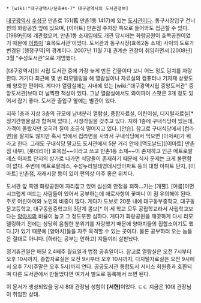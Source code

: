  * [wiki:"대구광역시/문화#s-7" 대구광역시의 도서관정보]

[[대구광역시]] [[수성구]] 만촌로 151(舊 만촌1동 1417)에 있는 [[도서관]]이다. 동구시장입구 건너편의 화랑공원 앞에 있으며, [이마트] 만촌점 주차장 쪽으로 들어와도 접근할 수 있다. [1989년]에 개관했으며, 만촌1동 소재임에도 개관 당시에는 화랑공원이 효목공원이었기 때문에 [[이름]]이 '효목도서관'이었다. 도서관과 동구시장(효목2동 소재) 사이의 도로가 변경된 [행정구역]의 경계이다. 2007년 11월 7대 권계순 관장이 취임하면서 [2008년] 3월 "수성도서관"으로 개명했다.

[대구광역시]의 시립 도서관 중에 가장 늦게 만든 건물이다 보니 어느 정도 덩치를 자랑한다. 거기다 최근에 몇 번 리모델링을 해 열람실이나 자료실의 컴퓨터나 기자재 상황도 꽤 양호한 편이다. 게다가 열람실에는 시내에 있는 [wiki:"대구광역시립 중앙도서관" 중앙도서관]보다 더 널찍한 책상이 있다. 그냥 열람실에서도 와이파이 스팟은 3개 정도 있어서 잡기 좋다. 도서관 출입구 옆에는 별관이 있다.

지하 1층과 지상 3층의 규모에 남녀분리 열람실, 종합자료실, 어린이실, 디지털자료실[* 정기간행물실과 합쳐져 있다.], 시청각실을 갖추고 있다. 지하 1층에 구내식당이 있는데, 가격이 올랐지만 오히려 질이 조금식 떨어지고 있다. [안습]. 참고로 구내식당에서 [컵라면]을 팔지도 않지만 혹시 밖에서 컵라면을 사와서 구내식당에서 먹으면 [아저씨]가 뭐라고 한다. 그래도 구내식당 말고도 도서관에서 5분 거리 안에 [맥도날드]([이마트] 만촌점 내부), [롯데리아] 효목점~~이라고 쓰고 만촌1동 소재~~이 존재하고 인근 메트로팔레스 아파트 단지의 상가로 나가면 식당들이 존재하기 때문에 식사 문제는 크게 불편함이 없다. 주변에 메트로팔레스, 수성누리빌태영데시앙아파트 등의 대형 아파트 단지, [이마트] 만촌점, 재래시장 등이 있어 편의상 아주 좋은 위치다.

도서관 앞 쪽엔 화랑공원이 자리잡고 있어 심신의 안정을 꾀하...기는 [개뿔]. [여름]이면 시끄럽게 떠드는 사람들이 있어서 공부하는데 애로사항이 꽃피니 이 점 유의해야 된다. 주로 어린아이와 노인의 비중이 많다. 게다가 도보로 20분 내에 대구동부중학교, 대구동문고등학교, 대구동원중학교의 3단계 콤보[* 이 세 학교 모두 공립학교라서 사립학교보다는 [[양아치]]의 비율이 높고 그 정도또한 심하다. 게다가 화랑공원을 깨끗하게 다시 리모델링하기 전에는 상당히 음침한 분위기를 자랑했기 때문에 양아치들의 집합소이기도 했다.]가 있기 때문에 [양아치]들을 자주 목격할 수 있는 곳이다. 물론 공부하러 오는 놈들은 절대로 아니다. [하라는 공부는 안하고] 지들끼리 살판났다. 

정기휴관일은 매달 2,4째주 월요일과 법정 공휴일이다. 참고로 열람실은 오전 7시부터 오후 10시까지, 종합자료실은 오전 9시부터 오후 10시까지, 디지털자료실은 오전 9시에서 오후 7시(주말은 오후 5시)까지 연다. 공공도서관 통합도서 서비스 회원증과 호환되며 다른 도서관에서 만들었다면 여기서 별도로 등록해서 쓰면 된다.

이 문서가 생성되었을 당시 8대 관장님 성함이 '''[서현]'''이었다. ㄷㄷ 지금은 10대 관장님이 취임한 상태.
